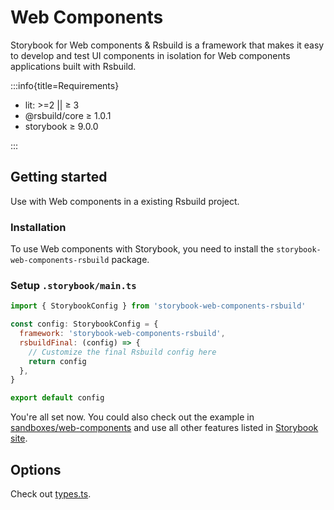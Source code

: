 
# Web Components

Storybook for Web components & Rsbuild is a framework that makes it easy to develop and test UI components in isolation for Web components applications built with Rsbuild.

:::info{title=Requirements}

- lit: >=2 || ≥ 3
- @rsbuild/core ≥ 1.0.1
- storybook ≥ 9.0.0

:::

## Getting started

Use with Web components in a existing Rsbuild project.

### Installation

To use Web components with Storybook, you need to install the `storybook-web-components-rsbuild` package.

<PackageManagerTabs command="install storybook-web-components-rsbuild -D" />

### Setup `.storybook/main.ts`

```js
import { StorybookConfig } from 'storybook-web-components-rsbuild'

const config: StorybookConfig = {
  framework: 'storybook-web-components-rsbuild',
  rsbuildFinal: (config) => {
    // Customize the final Rsbuild config here
    return config
  },
}

export default config
```

You're all set now. You could also check out the example in [sandboxes/web-components](https://github.com/rspack-contrib/storybook-rsbuild/blob/main/sandboxes/web-components) and use all other features listed in [Storybook site](https://storybook.js.org/docs).

## Options

Check out [types.ts](https://github.com/rspack-contrib/storybook-rsbuild/blob/main/packages/framework-web-components/src/types.ts).

